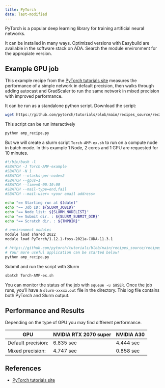 ```yaml
---
title: PyTorch
date: last-modified
---
```


PyTorch is a popular deep learning library for training artificial neural networks. 

It can be installed in many ways. Optimized versions with Easybuild are available in the software stack on ADA. Search the module environment for the appropiate version.

## Example GPU job

This example recipe from the [PyTorch tutorials site](https://pytorch.org/tutorials/recipes/recipes/amp_recipe.html) measures the performance of a simple network in default precision, then walks through adding autocast and GradScaler to run the same network in mixed precision with improved performance.

It can be run as a standalone python script.
Download the script:
```sh
wget https://github.com/pytorch/tutorials/blob/main/recipes_source/recipes/amp_recipe.py
```

This script can be run interactively
```sh    
python amp_recipe.py
```

But we will create a slurm script `Torch-AMP-ex.sh` to run on a compute node in batch mode. In this example 1 Node, 2 cores and 1 GPU are requested for 10 minutes. 
```sh
#!/bin/bash -l
#SBATCH -J Torch-AMP-example
#SBATCH -N 1
#SBATCH --ntasks-per-node=2
#SBATCH --gpus=1
#SBATCH --time=0-00:10:00
#SBATCH --mail-type=end,fail
#SBATCH --mail-user= <your email address>

echo "== Starting run at $(date)"
echo "== Job ID: ${SLURM_JOBID}"
echo "== Node list: ${SLURM_NODELIST}"
echo "== Submit dir. : ${SLURM_SUBMIT_DIR}"
echo "== Scratch dir. : ${TMPDIR}"

# environment modules
module load shared 2022
module load PyTorch/1.12.1-foss-2021a-CUDA-11.3.1

# https://github.com/pytorch/tutorials/blob/main/recipes_source/recipes/amp_recipe.py
# Your more useful application can be started below!
python amp_recipe.py
```
Submit and run the script with Slurm
```sh
sbatch Torch-AMP-ex.sh
```

You can monitor the status of the job with `squeue -u $USER`. Once the job runs, you'll have a `slurm-xxxxx.out` file in the directory. This log file contains both PyTorch and Slurm output.

## Performance and Results

Depending on the type of GPU you may find different performance.

GPU                 | NVIDIA RTX 2070 super  | NVIDIA A30   
---                 | ---                    | ---    
Default precision:  |  6.835 sec             | 4.444 sec
Mixed precision:    |  4.747 sec             | 0.858 sec

## References
* [PyTorch tutorials site](https://pytorch.org/tutorials/recipes/recipes/amp_recipe.html)
